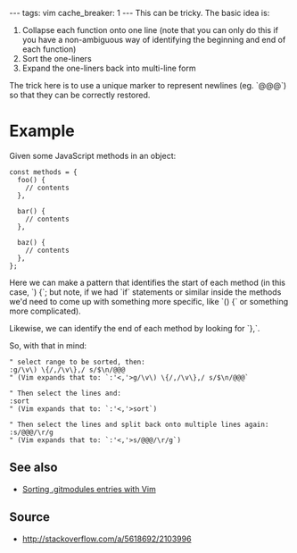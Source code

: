---
tags: vim
cache_breaker: 1
---
This can be tricky. The basic idea is:

# Collapse each function onto one line (note that you can only do this if you have a non-ambiguous way of identifying the beginning and end of each function)
# Sort the one-liners
# Expand the one-liners back into multi-line form

The trick here is to use a unique marker to represent newlines (eg. `@@@`) so that they can be correctly restored.

= Example =

Given some JavaScript methods in an object:

<pre lang="javascript">
const methods = {
  foo() {
    // contents
  },

  bar() {
    // contents
  },

  baz() {
    // contents
  },
};</pre>

Here we can make a pattern that identifies the start of each method (in this case, `) {`; but note, if we had `if` statements or similar inside the methods we'd need to come up with something more specific, like `() {` or something more complicated).

Likewise, we can identify the end of each method by looking for `},`.

So, with that in mind:

<pre>" select range to be sorted, then:
:g/\v\) \{/,/\v\},/ s/$\n/@@@
" (Vim expands that to: `:'<,'>g/\v\) \{/,/\v\},/ s/$\n/@@@`

" Then select the lines and:
:sort
" (Vim expands that to: `:'<,'>sort`)

" Then select the lines and split back onto multiple lines again:
:s/@@@/\r/g
" (Vim expands that to: `:'<,'>s/@@@/\r/g`)</pre>

== See also ==

* [[Sorting .gitmodules entries with Vim]]

== Source ==

* http://stackoverflow.com/a/5618692/2103996
